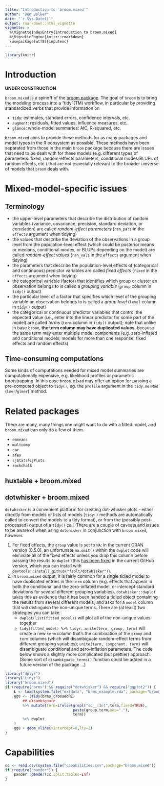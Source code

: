 ```yaml
---
title: "Introduction to `broom.mixed`"
author: "Ben Bolker"
date: "`r Sys.Date()`"
output: rmarkdown::html_vignette
vignette: >
  %\VignetteIndexEntry{introduction to broom.mixed}
  %\VignetteEngine{knitr::rmarkdown}
  \usepackage[utf8]{inputenc}
---
```


```r
library(knitr)
```

# Introduction

**UNDER CONSTRUCTION**

`broom.mixed` is a spinoff of the [broom package](https://cran.r-project.org/web/packages/broom/vignettes/broom.html). The goal of `broom` is to bring the modeling process into a "tidy"(TM) workflow, in particular by providing standardized verbs that provide information on

- `tidy`: estimates, standard errors, confidence intervals, etc.
- `augment`: residuals, fitted values, influence measures, etc.
- `glance`: whole-model summaries: AIC, R-squared, etc.

`broom.mixed` aims to provide these methods for as many packages and model types in the R ecosystem as possible. These methods have been separated from those in the main `broom` package because there are issues that need to be dealt with for these models (e.g. different types of parameters: fixed, random-effects parameters, conditional modes/BLUPs of random effects, etc.) that are not especially relevant to the broader universe of models that `broom` deals with.

# Mixed-model-specific issues

## Terminology

- the upper-level parameters that describe the distribution of random variables (variance, covariance, precision, standard deviation, or correlation) are called *random-effect parameters* (`ran_pars` in the `effects` argument when tidying)
- the values that describe the deviation of the observations in a group level from the population-level effect (which could be posterior means or medians, conditional modes, or BLUPs depending on the model) are called *random-effect values* (`ran_vals` in the `effects` argument when tidying)
- the parameters that describe the population-level effects of (categorical and continuous) predictor variables are called *fixed effects* (`fixed` in the `effects` argument when tidying)
- the categorical variable (factor) that identifies which group or cluster an observation belongs to is called a *grouping variable* (`group` column in `tidy()` output)
- the particular level of a factor that specifies which level of the grouping variable an observation belongs to is called a *group level* (`level` column in `tidy()` output)
- the categorical or continuous predictor variables that control the expected value (i.e., enter into the linear predictor for some part of the model) are called *terms* (`term` column in `tidy()` output); note that unlike in base `broom`, **the term column may have duplicated values**, because the same term may enter multiple model components (e.g. zero-inflated and conditional models; models for more than one response; fixed effects and random effects)

## Time-consuming computations

Some kinds of computations needed for mixed model summaries are computationally expensive, e.g. likelihood profiles or parametric bootstrapping. In this case `broom.mixed` may offer an option for passing a pre-computed object to `tidy()`, eg. the `profile` argument in the `tidy.merMod` (`lmer`/`glmer`) method.


# Related packages

There are many, many things one might want to do with a fitted model, and `broom.mixed` can only do a few of them.

- `emmeans`
- `multcomp`
- `car`
- `afex`
- `sjStats`/`sjPlots`
- `rockchalk`

## huxtable + broom.mixed

## dotwhisker + broom.mixed

`dotwhisker` is a convenient platform for creating dot-whisker plots - either directly from models or lists of models (`tidy()` methods are automatically called to convert the models to a tidy format), or from the (possibly post-processed) output of a `tidy()` call. There are a couple of caveats and issues to be aware of when using `dotwhisker` in conjunction with `broom.mixed`, however.

1. For fixed effects, the `group` value is set to `NA`: in the current CRAN version (0.5.0), an unfortunate `na.omit()` within the `dwplot` code will eliminate all of the fixed effects unless you drop this column before passing the results to `dwplot` (this [has been fixed](https://github.com/fsolt/dotwhisker/commit/e014e8dba95181dfcf5a68964cd7fdeb844e97cd) in the current GitHub version, which you can install with `devtools::install_github("fsolt/dotwhisker")`).
2. In `broom.mixed` output, it is fairly common for a single tidied model to have duplicated entries in the `term` column (e.g. effects that appear in both the conditional and the zero-inflated model, or intercept standard deviations for several different grouping variables). `dotwhisker::dwplot` takes this as evidence that it has been handed a tidied object containing the results from several different models, and asks for a `model` column that will distinguish the non-unique terms. There are (at least) two strategies you can take:
     - `dwplot(list(fitted_model))` will plot all of the non-unique values together
     - `tidy(fitted_model) %>% tidyr::unite(term, group, term)` will create a new `term` column that's the combination of the `group` and `term` columns (which will disambiguate random-effect terms from different grouping variables); `unite(term, component, term)` will disambiguate conditional and zero-inflation parameters. The code below shows a slightly more complicated (but prettier) approach. (Some sort of `disambiguate_terms()` function could be added in a future version of the package ...)

```r
library("dplyr")
library("tidyr")
library("broom.mixed")
if (require("brms") && require("dotwhisker") && require("ggplot2")) {
    L <- load(system.file("extdata", "brms_example.rda", package="broom.mixed"))
    gg0 <- (tidy(brms_crossedRE)
        ## disambiguate
        %>% mutate(term=ifelse(grepl("sd__(Int",term,fixed=TRUE),
                               paste(group,term,sep="."),
                               term))
        %>% dwplot
    )
    gg0 + geom_vline(xintercept=0,lty=2)
}
```

# Capabilities

```r
cc <- read.csv(system.file("capabilities.csv",package="broom.mixed"))
if (require("pander")) {
    pander::pander(cc,split.tables=Inf)
}
```
